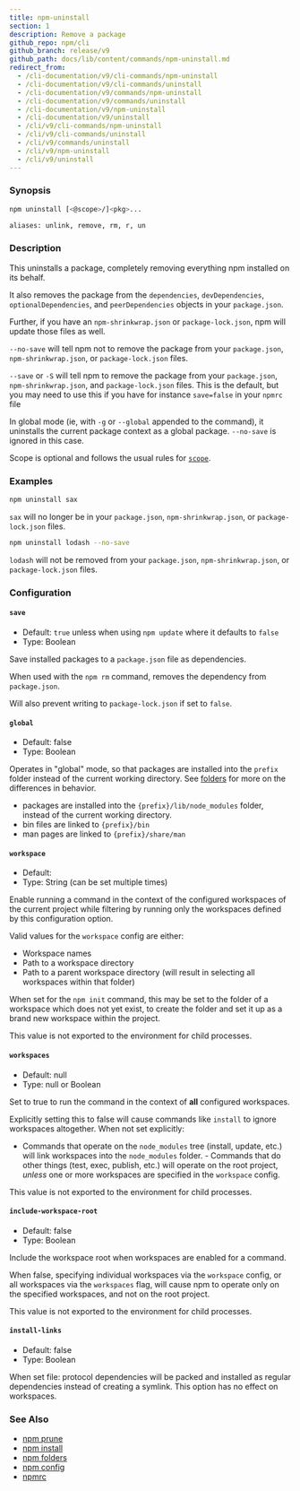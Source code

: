 ```yaml
---
title: npm-uninstall
section: 1
description: Remove a package
github_repo: npm/cli
github_branch: release/v9
github_path: docs/lib/content/commands/npm-uninstall.md
redirect_from:
  - /cli-documentation/v9/cli-commands/npm-uninstall
  - /cli-documentation/v9/cli-commands/uninstall
  - /cli-documentation/v9/commands/npm-uninstall
  - /cli-documentation/v9/commands/uninstall
  - /cli-documentation/v9/npm-uninstall
  - /cli-documentation/v9/uninstall
  - /cli/v9/cli-commands/npm-uninstall
  - /cli/v9/cli-commands/uninstall
  - /cli/v9/commands/uninstall
  - /cli/v9/npm-uninstall
  - /cli/v9/uninstall
---
```


### Synopsis

```bash
npm uninstall [<@scope>/]<pkg>...

aliases: unlink, remove, rm, r, un
```

### Description

This uninstalls a package, completely removing everything npm installed on its behalf.

It also removes the package from the `dependencies`, `devDependencies`, `optionalDependencies`, and `peerDependencies` objects in your `package.json`.

Further, if you have an `npm-shrinkwrap.json` or `package-lock.json`, npm will update those files as well.

`--no-save` will tell npm not to remove the package from your `package.json`, `npm-shrinkwrap.json`, or `package-lock.json` files.

`--save` or `-S` will tell npm to remove the package from your `package.json`, `npm-shrinkwrap.json`, and `package-lock.json` files. This is the default, but you may need to use this if you have for instance `save=false` in your `npmrc` file

In global mode (ie, with `-g` or `--global` appended to the command), it uninstalls the current package context as a global package. `--no-save` is ignored in this case.

Scope is optional and follows the usual rules for [`scope`](/cli/v9/using-npm/scope).

### Examples

```bash
npm uninstall sax
```

`sax` will no longer be in your `package.json`, `npm-shrinkwrap.json`, or `package-lock.json` files.

```bash
npm uninstall lodash --no-save
```

`lodash` will not be removed from your `package.json`, `npm-shrinkwrap.json`, or `package-lock.json` files.

### Configuration

#### `save`

- Default: `true` unless when using `npm update` where it defaults to `false`
- Type: Boolean

Save installed packages to a `package.json` file as dependencies.

When used with the `npm rm` command, removes the dependency from `package.json`.

Will also prevent writing to `package-lock.json` if set to `false`.

#### `global`

- Default: false
- Type: Boolean

Operates in "global" mode, so that packages are installed into the `prefix` folder instead of the current working directory. See [folders](/cli/v9/configuring-npm/folders) for more on the differences in behavior.

- packages are installed into the `{prefix}/lib/node_modules` folder, instead of the current working directory.
- bin files are linked to `{prefix}/bin`
- man pages are linked to `{prefix}/share/man`

#### `workspace`

- Default:
- Type: String (can be set multiple times)

Enable running a command in the context of the configured workspaces of the current project while filtering by running only the workspaces defined by this configuration option.

Valid values for the `workspace` config are either:

- Workspace names
- Path to a workspace directory
- Path to a parent workspace directory (will result in selecting all workspaces within that folder)

When set for the `npm init` command, this may be set to the folder of a workspace which does not yet exist, to create the folder and set it up as a brand new workspace within the project.

This value is not exported to the environment for child processes.

#### `workspaces`

- Default: null
- Type: null or Boolean

Set to true to run the command in the context of **all** configured workspaces.

Explicitly setting this to false will cause commands like `install` to ignore workspaces altogether. When not set explicitly:

- Commands that operate on the `node_modules` tree (install, update, etc.) will link workspaces into the `node_modules` folder. - Commands that do other things (test, exec, publish, etc.) will operate on the root project, _unless_ one or more workspaces are specified in the `workspace` config.

This value is not exported to the environment for child processes.

#### `include-workspace-root`

- Default: false
- Type: Boolean

Include the workspace root when workspaces are enabled for a command.

When false, specifying individual workspaces via the `workspace` config, or all workspaces via the `workspaces` flag, will cause npm to operate only on the specified workspaces, and not on the root project.

This value is not exported to the environment for child processes.

#### `install-links`

- Default: false
- Type: Boolean

When set file: protocol dependencies will be packed and installed as regular dependencies instead of creating a symlink. This option has no effect on workspaces.

### See Also

- [npm prune](/cli/v9/commands/npm-prune)
- [npm install](/cli/v9/commands/npm-install)
- [npm folders](/cli/v9/configuring-npm/folders)
- [npm config](/cli/v9/commands/npm-config)
- [npmrc](/cli/v9/configuring-npm/npmrc)
